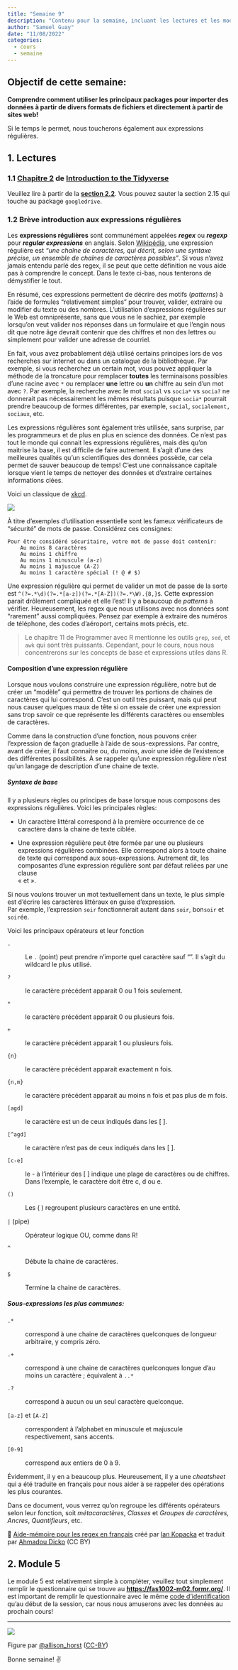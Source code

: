 ```yaml
---
title: "Semaine 9"
description: "Contenu pour la semaine, incluant les lectures et les modules"
author: "Samuel Guay"
date: "11/08/2022"
categories:
  - cours
  - semaine
---
```


## **Objectif de cette semaine**:

**Comprendre comment utiliser les principaux packages pour importer des données
à partir de divers formats de fichiers et directement à partir de sites web!**

Si le temps le permet, nous toucherons également aux expressions régulières.

## 1. Lectures

### 1.1 [Chapitre 2](https://jhudatascience.org/tidyversecourse/get-data.html#tibbles) de [**Introduction to the Tidyverse**](https://jhudatascience.org/tidyversecourse/intro.html#tidy-data)

Veuillez lire à partir de la [**section
2.2**](https://jhudatascience.org/tidyversecourse/get-data.html#tibbles). Vous
pouvez sauter la section 2.15 qui touche au package `googledrive`.

### 1.2 Brève introduction aux expressions régulières

Les **expressions régulières** sont communément appelées ***regex*** ou
***regexp*** pour ***regular expressions*** en anglais. Selon
[Wikipédia](https://fr.wikipedia.org/wiki/Expression_r%C3%A9guli%C3%A8re), une
expression régulière est *"une chaîne de caractères, qui décrit, selon une
syntaxe précise, un ensemble de chaînes de caractères possibles"*. Si vous
n'avez jamais entendu parlé des regex, il se peut que cette définition ne vous
aide pas à comprendre le concept. Dans le texte ci-bas, nous tenterons de
démystifier le tout.

En résumé, ces expressions permettent de décrire des motifs (*patterns*) à
l'aide de formules "relativement simples" pour trouver, valider, extraire ou
modifier du texte ou des nombres. L'utilisation d'expressions régulières sur le
Web est omniprésente, sans que vous ne le sachiez, par exemple lorsqu'on veut
valider nos réponses dans un formulaire et que l'engin nous dit que notre âge
devrait contenir que des chiffres et non des lettres ou simplement pour valider
une adresse de courriel.

::: callout-note
En fait, vous avez probablement déjà utilisé certains principes lors de vos
recherches sur internet ou dans un catalogue de la bibliothèque. Par exemple,
si vous recherchez un certain mot, vous pouvez appliquer la méthode de la
troncature pour remplacer **toutes** les terminaisons possibles d'une racine
avec `*` ou remplacer **une** lettre ou **un** chiffre au sein d'un mot avec
`?`. Par exemple, la recherche avec le mot `social` vs `socia*` vs `socia?` ne
donnerait pas nécessairement les mêmes résultats puisque `socia*` pourrait
prendre beaucoup de formes différentes, par exemple, `social`, `socialement,`
`sociaux`, etc.
:::

Les expressions régulières sont également très utilisée, sans surprise, par les
programmeurs et de plus en plus en science des données. Ce n'est pas tout le
monde qui connait les expressions régulières, mais dès qu'on maitrise la base,
il est difficile de faire autrement. Il s'agit d'une des meilleures qualités
qu'un scientifiques des données possède, car cela permet de sauver beaucoup de
temps! C'est une connaissance capitale lorsque vient le temps de nettoyer des
données et d'extraire certaines informations clées.

Voici un classique de [xkcd](https://xkcd.com/208/).

![](/assets/img/xkcd_208.png){fig-align="center"}

À titre d'exemples d'utilisation essentielle sont les fameux vérificateurs de
"sécurité" de mots de passe. Considérez ces consignes:

    Pour être considéré sécuritaire, votre mot de passe doit contenir:
        Au moins 8 caractères
        Au moins 1 chiffre
        Au moins 1 minuscule (a-z)
        Au moins 1 majuscue (A-Z)
        Au moins 1 caractère spécial (! @ # $)

Une expression régulière qui permet de valider un mot de passe de la sorte est
`^(?=.*\d)(?=.*[a-z])(?=.*[A-Z])(?=.*\W).{8,}$`. Cette expression parait
drôlement compliquée et elle l'est! Il y a beaucoup de *patterns* à vérifier.
Heureusement, les regex que nous utilisons avec nos données sont "rarement"
aussi compliquées. Pensez par exemple à extraire des numéros de téléphone, des
codes d'aéroport, certains mots précis, etc.

> Le chapitre 11 de Programmer avec R mentionne les outils `grep`, `sed`, et
> `awk` qui sont très puissants. Cependant, pour le cours, nous nous
> concentrerons sur les concepts de base et expressions utiles dans R.

#### Composition d'une expression régulière

Lorsque nous voulons construire une expression régulière, notre but de créer un
"modèle" qui permettra de trouver les portions de chaines de caractères qui lui
correspond. C'est un outil très puissant, mais qui peut nous causer quelques
maux de tête si on essaie de créer une expression sans trop savoir ce que
représente les différents caractères ou ensembles de caractères.

Comme dans la construction d'une fonction, nous pouvons créer l'expression de
façon graduelle à l'aide de sous-expressions. Par contre, avant de créer, il
faut connaitre ou, du moins, avoir une idée de l'existence des différentes
possibilités. À se rappeler qu'une expression régulière n'est qu'un langage de
description d'une chaine de texte.

##### Syntaxe de base

Il y a plusieurs règles ou principes de base lorsque nous composons des
expressions régulières. Voici les principales règles:

-   Un caractère littéral correspond à la première occurrence de ce caractère
    dans la chaine de texte ciblée.

-   Une expression régulière peut être formée par une ou plusieurs expressions
    régulières combinées. Elle correspond alors à toute chaine de texte qui
    correspond aux sous-expressions. Autrement dit, les composantes d'une
    expression régulière sont par défaut reliées par une clause\
    « et ».

Si nous voulons trouver un mot textuellement dans un texte, le plus simple est
d'écrire les caractères littéraux en guise d'expression.\
Par exemple, l'expression `soir` fonctionnerait autant dans `soir`, bon`soir`
et `soir`ée.

Voici les principaux opérateurs et leur fonction

`.`

:   Le `.` (point) peut prendre n'importe quel caractère sauf "\n". Il s'agit
    du wildcard le plus utilisé.

`?`

:   le caractère précédent apparait 0 ou 1 fois seulement.

`*`

:   le caractère précédent apparait 0 ou plusieurs fois.

`+`

:   le caractère précédent apparait 1 ou plusieurs fois.

`{n}`

:   le caractère précédent apparait exactement n fois.

`{n,m}`

:   le caractère précédent apparait au moins n fois et pas plus de m fois.

`[agd]`

:   le caractère est un de ceux indiqués dans les \[ \].

`[^agd]`

:   le caractère n'est pas de ceux indiqués dans les \[ \].

`[c-e]`

:   le - à l'intérieur des \[ \] indique une plage de caractères ou de
    chiffres. Dans l'exemple, le caractère doit être c, d ou e.

`()`

:   Les ( ) regroupent plusieurs caractères en une entité.

`|` (pipe)

:   Opérateur logique OU, comme dans R!

`^`

:   Débute la chaine de caractères.

`$`

:   Termine la chaine de caractères.

##### Sous-expressions les plus communes:

`.*`

:   correspond à une chaine de caractères quelconques de longueur arbitraire, y
    compris zéro.

`.+`

:   correspond à une chaine de caractères quelconques longue d'au moins un
    caractère ; équivalent à `..*`

`.?`

:   correspond à aucun ou un seul caractère quelconque.

`[a-z]` et `[A-Z]`

:   correspondent à l'alphabet en minuscule et majuscule respectivement, sans
    accents.

`[0-9]`

:   correspond aux entiers de 0 à 9.

Évidemment, il y en a beaucoup plus. Heureusement, il y a une *cheatsheet* qui
a été traduite en français pour nous aider à se rappeler des opérations les
plus courantes.

Dans ce document, vous verrez qu'on regroupe les différents opérateurs selon
leur fonction, soit *métacaractères*, *Classes* et *Groupes de caractères,*
*Ancres*, *Quantifieurs*, etc.

📓 [Aide-mémoire pour les regex en français](/assets/fichiers/regex_fr.pdf)
créé par [Ian Kopacka](mailto:ian.kopacka@ages.at) et traduit par [Ahmadou
Dicko](https://www.ahmadoudicko.com/) (CC BY)

## 2. Module 5

Le module 5 est relativement simple à compléter, veuillez tout simplement
remplir le questionnaire qui se trouve au
[**https://fas1002-m02.formr.org/**](https://fas1002-m02.formr.org/). Il est
important de remplir le questionnaire avec le même [code
d'identification](https://edstem.org/us/courses/6933/discussion/1736805) qu'au
début de la session, car nous nous amuserons avec les données au prochain
cours!

-------------------------------------------------------------------------------

![](/assets/img/workflow-cute.png){fig-alt="Updated from Grolemund & Wickham's classis R4DS schematic, envisioned by Dr. Julia Lowndes for her 2019 useR! keynote talk and illustrated by Allison Horst."}

Figure par [\@allison_horst](https://twitter.com/allison_horst)
([CC-BY](https://creativecommons.org/licenses/by/4.0/))

Bonne semaine! ✌️
